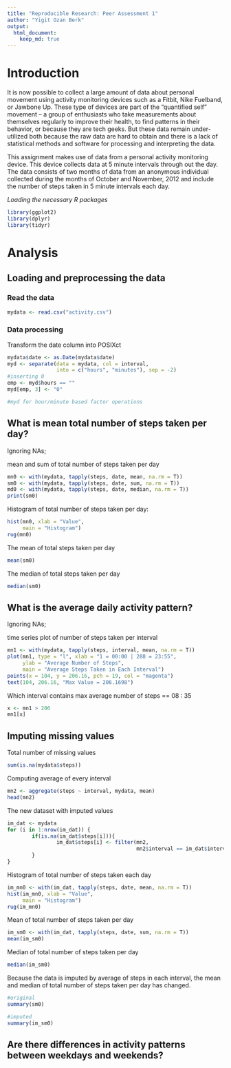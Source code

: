 ```yaml
---
title: "Reproducible Research: Peer Assessment 1"
author: "Yigit Ozan Berk"
output:
  html_document:
    keep_md: true
---
```


# Introduction
It is now possible to collect a large amount of data about personal movement using activity monitoring devices such as a Fitbit, Nike Fuelband, or Jawbone Up. These type of devices are part of the “quantified self” movement – a group of enthusiasts who take measurements about themselves regularly to improve their health, to find patterns in their behavior, or because they are tech geeks. But these data remain under-utilized both because the raw data are hard to obtain and there is a lack of statistical methods and software for processing and interpreting the data.

This assignment makes use of data from a personal activity monitoring device. This device collects data at 5 minute intervals through out the day. The data consists of two months of data from an anonymous individual collected during the months of October and November, 2012 and include the number of steps taken in 5 minute intervals each day.


*Loading the necessary R packages*
```r
library(ggplot2)
library(dplyr)
library(tidyr)
```

# Analysis 

## Loading and preprocessing the data

### Read the data
```r
mydata <- read.csv("activity.csv")
```

### Data processing
Transform the date column into POSIXct
```r
mydata$date <- as.Date(mydata$date)
myd <- separate(data = mydata, col = interval, 
                into = c("hours", "minutes"), sep = -2)
#inserting 0 
emp <- myd$hours == ""
myd[emp, 3] <- "0"

#myd for hour/minute based factor operations
```


## What is mean total number of steps taken per day?
Ignoring NAs;

mean and sum of total number of steps taken per day

```r
mn0 <- with(mydata, tapply(steps, date, mean, na.rm = T))
sm0 <- with(mydata, tapply(steps, date, sum, na.rm = T))
md0 <- with(mydata, tapply(steps, date, median, na.rm = T))
print(sm0)
```

Histogram of total number of steps taken per day:

```r
hist(mn0, xlab = "Value", 
     main = "Histogram")
rug(mn0)
```

The mean of total steps taken per day
```r
mean(sm0)
```

The median of total steps taken per day
```r
median(sm0)
```


## What is the average daily activity pattern?
Ignoring NAs;

time series plot of number of steps taken per interval

```r
mn1 <- with(mydata, tapply(steps, interval, mean, na.rm = T))
plot(mn1, type = "l", xlab = "1 = 00:00 | 288 = 23:55",
     ylab = "Average Number of Steps", 
     main = "Average Steps Taken in Each Interval")
points(x = 104, y = 206.16, pch = 19, col = "magenta")
text(104, 206.16, "Max Value = 206.1698")
```

Which interval contains max average number of steps == 08 : 35

```r
x <- mn1 > 206
mn1[x]
```


## Imputing missing values

Total number of missing values

```r
sum(is.na(mydata$steps))
```

Computing average of every interval
```r
mn2 <- aggregate(steps ~ interval, mydata, mean)
head(mn2)
```

The new dataset with imputed values

```r
im_dat <- mydata
for (i in 1:nrow(im_dat)) {
        if(is.na(im_dat$steps[i])){
                im_dat$steps[i] <- filter(mn2, 
                                          mn2$interval == im_dat$interval[i])[,2]
        }
}
```

Histogram of total number of steps taken each day

```r
im_mn0 <- with(im_dat, tapply(steps, date, mean, na.rm = T))
hist(im_mn0, xlab = "Value", 
     main = "Histogram")
rug(im_mn0)
```

Mean of total number of steps taken per day

```r
im_sm0 <- with(im_dat, tapply(steps, date, sum, na.rm = T))
mean(im_sm0)
```

Median of total number of steps taken per day

```r
median(im_sm0)
```

Because the data is imputed by average of steps in each interval, the mean and 
median of total number of steps taken per day has changed.
```r
#original
summary(sm0)
```
```r
#imputed
summary(im_sm0)
```


## Are there differences in activity patterns between weekdays and weekends?
